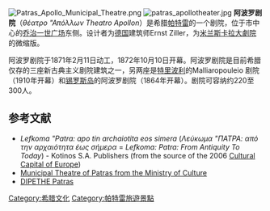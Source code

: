 [[Image:Patras_Apollo_Municipal_Theatre.png|thumb]]
[[Image:patras_apollotheater.jpg|right]]
'''阿波罗剧院'''（''θέατρο "Απόλλων'' ''Theatro Apollon''）是希腊[[帕特雷|帕特雷]]的一个剧院，位于市中心的[[乔治一世广场_(帕特雷)|乔治一世广场]]东侧。设计者为[[德国|德国]]建筑师Ernst Ziller，为[[米兰|米兰]][[斯卡拉大劇院|斯卡拉大劇院]]的微缩版。

阿波罗剧院于1871年2月11日动工，1872年10月10日开幕。阿波罗剧院是目前希腊仅存的三座新古典主义剧院建筑之一，另两座是[[特里波利|特里波利]]的Malliaropouleio 剧院（1910年开幕）和[[锡罗斯岛|锡罗斯岛]]的阿波罗剧院（1864年开幕）。剧院可容纳约220至300人。 

==参考文献==
*''Lefkoma "Patra: apo tin archaiotita eos simera'' (''Λεύκωμα "ΠΑΤΡΑ: από την αρχαιότητα έως σήμερα'' = ''Lefkoma: Patra: From Antiquity To Today'') - Kotinos S.A. Publishers (from the source of the 2006 [[Cultural_Capital_of_Europe|Cultural Capital of Europe]])
*[http://odysseus.culture.gr/h/2/eh251.jsp?obj_id=799 Municipal Theatre of Patras from the Ministry of Culture] {{Wayback|url=http://odysseus.culture.gr/h/2/eh251.jsp?obj_id=799 |date=20090926002757 }} {{en icon}}
*[http://www.dipethepatras.gr DIPETHE Patras] {{Wayback|url=http://www.dipethepatras.gr/ |date=20210428040114 }} {{el icon}}

{{coord|38.2466|21.7356|type:landmark_region:GR|display=title}}

[[Category:希腊文化|Category:希腊文化]]
[[Category:帕特雷旅遊景點|Category:帕特雷旅遊景點]]